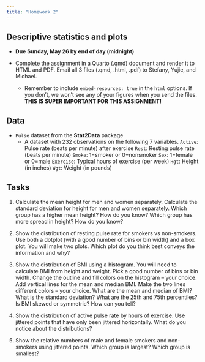 ```yaml
---
title: "Homework 2"
---
```


## Descriptive statistics and plots

* **Due Sunday, May 26 by end of day (midnight)**

* Complete the assignment in a Quarto (.qmd) document and render it to HTML and PDF. Email all 3 files (.qmd, .html, .pdf) to Stefany, Yujie, and Michael.
    * Remember to include `embed-resources: true` in the `html` options. If you don't, we won't see any of your figures when you send the files. **THIS IS SUPER IMPORTANT FOR THIS ASSIGNMENT!**
    
## Data

* `Pulse` dataset from the **Stat2Data** package
    * A dataset with 232 observations on the following 7 variables.
        `Active`: Pulse rate (beats per minute) after exercise
        `Rest`: Resting pulse rate (beats per minute)
        `Smoke`: 1=smoker or 0=nonsmoker
        `Sex`: 1=female or 0=male
        `Exercise`: Typical hours of exercise (per week)
        `Hgt`: Height (in inches)
        `Wgt`: Weight (in pounds)


## Tasks

1. Calculate the mean height for men and women separately. Calculate the standard deviation for height for men and women separately. Which group has a higher mean height? How do you know? Which group has more spread in height? How do you know?

2. Show the distribution of resting pulse rate for smokers vs non-smokers. Use both a dotplot (with a good number of bins or bin width) and a box plot. You will make two plots. Which plot do you think best conveys the information and why?

3. Show the distribution of BMI using a histogram. You will need to calculate BMI from height and weight. Pick a good number of bins or bin width. Change the outline and fill colors on the histogram -- your choice. Add vertical lines for the mean and median BMI. Make the two lines different colors -- your choice. What are the mean and median of BMI? What is the standard deviation? What are the 25th and 75th percentiles? Is BMI skewed or symmetric? How can you tell? 

4. Show the distribution of active pulse rate by hours of exercise. Use jittered points that have only been jittered horizontally. What do you notice about the distributions?

5. Show the relative numbers of male and female smokers and non-smokers using jittered points. Which group is largest? Which group is smallest?
